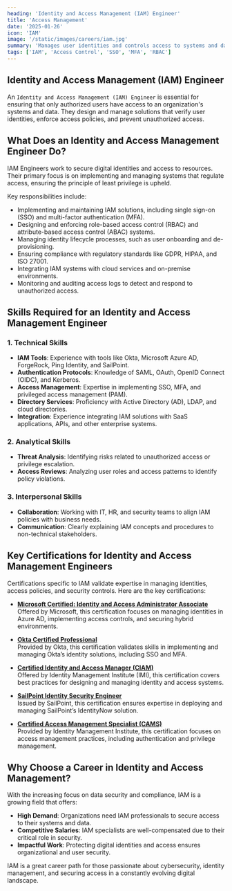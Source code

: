 ```yaml
---
heading: 'Identity and Access Management (IAM) Engineer'
title: 'Access Management'
date: '2025-01-26'
icon: 'IAM'
image: '/static/images/careers/iam.jpg'
summary: 'Manages user identities and controls access to systems and data.'
tags: ['IAM', 'Access Control', 'SSO', 'MFA', 'RBAC']
---
```


## Identity and Access Management (IAM) Engineer

An `Identity and Access Management (IAM) Engineer` is essential for ensuring that only authorized users have access to an organization's systems and data. They design and manage solutions that verify user identities, enforce access policies, and prevent unauthorized access.

## What Does an Identity and Access Management Engineer Do?

IAM Engineers work to secure digital identities and access to resources. Their primary focus is on implementing and managing systems that regulate access, ensuring the principle of least privilege is upheld.

Key responsibilities include:

- Implementing and maintaining IAM solutions, including single sign-on (SSO) and multi-factor authentication (MFA).
- Designing and enforcing role-based access control (RBAC) and attribute-based access control (ABAC) systems.
- Managing identity lifecycle processes, such as user onboarding and de-provisioning.
- Ensuring compliance with regulatory standards like GDPR, HIPAA, and ISO 27001.
- Integrating IAM systems with cloud services and on-premise environments.
- Monitoring and auditing access logs to detect and respond to unauthorized access.

## Skills Required for an Identity and Access Management Engineer

### 1. Technical Skills

- **IAM Tools**: Experience with tools like Okta, Microsoft Azure AD, ForgeRock, Ping Identity, and SailPoint.
- **Authentication Protocols**: Knowledge of SAML, OAuth, OpenID Connect (OIDC), and Kerberos.
- **Access Management**: Expertise in implementing SSO, MFA, and privileged access management (PAM).
- **Directory Services**: Proficiency with Active Directory (AD), LDAP, and cloud directories.
- **Integration**: Experience integrating IAM solutions with SaaS applications, APIs, and other enterprise systems.

### 2. Analytical Skills

- **Threat Analysis**: Identifying risks related to unauthorized access or privilege escalation.
- **Access Reviews**: Analyzing user roles and access patterns to identify policy violations.

### 3. Interpersonal Skills

- **Collaboration**: Working with IT, HR, and security teams to align IAM policies with business needs.
- **Communication**: Clearly explaining IAM concepts and procedures to non-technical stakeholders.

## Key Certifications for Identity and Access Management Engineers

Certifications specific to IAM validate expertise in managing identities, access policies, and security controls. Here are the key certifications:

- **[Microsoft Certified: Identity and Access Administrator Associate](https://learn.microsoft.com/en-us/credentials/certifications/identity-and-access-administrator/)**  
  Offered by Microsoft, this certification focuses on managing identities in Azure AD, implementing access controls, and securing hybrid environments.

- **[Okta Certified Professional](https://www.okta.com/okta-certification-premier-practice-exams/)**  
  Provided by Okta, this certification validates skills in implementing and managing Okta’s identity solutions, including SSO and MFA.

- **[Certified Identity and Access Manager (CIAM)](https://identitymanagementinstitute.org/ciam-certification/)**  
  Offered by Identity Management Institute (IMI), this certification covers best practices for designing and managing identity and access systems.

- **[SailPoint Identity Security Engineer](https://www.sailpoint.com/university/training-paths/identity-security-engineer)**  
  Issued by SailPoint, this certification ensures expertise in deploying and managing SailPoint’s IdentityNow solution.

- **[Certified Access Management Specialist (CAMS)](https://identitymanagementinstitute.org/cams/)**  
  Provided by Identity Management Institute, this certification focuses on access management practices, including authentication and privilege management.

## Why Choose a Career in Identity and Access Management?

With the increasing focus on data security and compliance, IAM is a growing field that offers:

- **High Demand**: Organizations need IAM professionals to secure access to their systems and data.
- **Competitive Salaries**: IAM specialists are well-compensated due to their critical role in security.
- **Impactful Work**: Protecting digital identities and access ensures organizational and user security.

IAM is a great career path for those passionate about cybersecurity, identity management, and securing access in a constantly evolving digital landscape.
